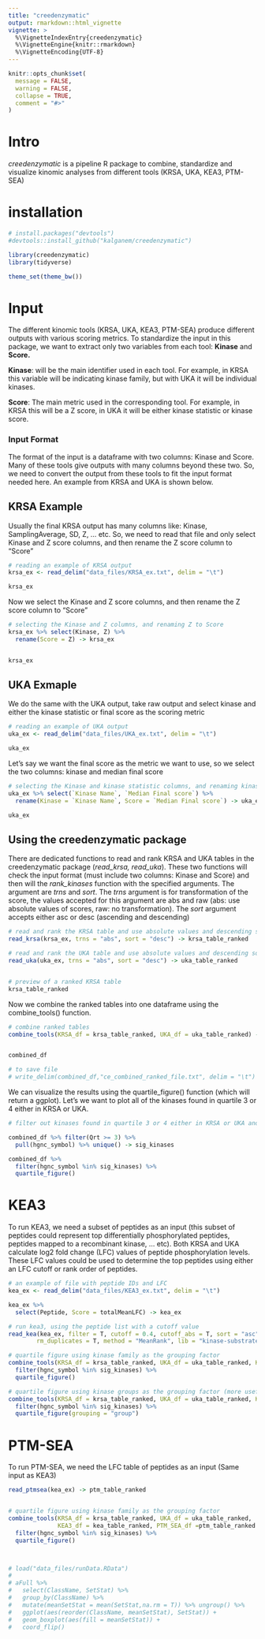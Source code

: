 ```yaml
---
title: "creedenzymatic"
output: rmarkdown::html_vignette
vignette: >
  %\VignetteIndexEntry{creedenzymatic}
  %\VignetteEngine{knitr::rmarkdown}
  %\VignetteEncoding{UTF-8}
---
```


```r
knitr::opts_chunk$set(
  message = FALSE,
  warning = FALSE,
  collapse = TRUE,
  comment = "#>"
)
```

# Intro

*creedenzymatic* is a pipeline R package to combine, standardize and visualize kinomic analyses from different tools (KRSA, UKA, KEA3, PTM-SEA)

# installation

```r
# install.packages("devtools")
#devtools::install_github("kalganem/creedenzymatic")
```

```r
library(creedenzymatic)
library(tidyverse)

theme_set(theme_bw())
```

# Input

The different kinomic tools (KRSA, UKA, KEA3, PTM-SEA) produce different outputs with various scoring metrics. To standardize the input in this package, we want to extract only two variables from each tool: **Kinase** and **Score.**

**Kinase**: will be the main identifier used in each tool. For example, in KRSA this variable will be indicating kinase family, but with UKA it will be individual kinases.

**Score**: The main metric used in the corresponding tool. For example, in KRSA this will be a Z score, in UKA it will be either kinase statistic or kinase score.

### Input Format

The format of the input is a dataframe with two columns: Kinase and Score. Many of these tools give outputs with many columns beyond these two. So, we need to convert the output from these tools to fit the input format needed here. An example from KRSA and UKA is shown below.

## KRSA Example

Usually the final KRSA output has many columns like: Kinase, SamplingAverage, SD, Z, ... etc. So, we need to read that file and only select Kinase and Z score columns, and then rename the Z score column to "Score"

```r

# reading an example of KRSA output
krsa_ex <- read_delim("data_files/KRSA_ex.txt", delim = "\t")

krsa_ex

```

Now we select the Kinase and Z score columns, and then rename the Z score column to "Score"

```r

# selecting the Kinase and Z columns, and renaming Z to Score
krsa_ex %>% select(Kinase, Z) %>% 
  rename(Score = Z) -> krsa_ex


krsa_ex

```

## UKA Exmaple

We do the same with the UKA output, take raw output and select kinase and either the kinase statistic or final score as the scoring metric

```r

# reading an example of UKA output
uka_ex <- read_delim("data_files/UKA_ex.txt", delim = "\t")

uka_ex

```

Let's say we want the final score as the metric we want to use, so we select the two columns: kinase and median final score

```r

# selecting the Kinase and kinase statistic columns, and renaming kinase statistic to Score
uka_ex %>% select(`Kinase Name`, `Median Final score`) %>% 
  rename(Kinase = `Kinase Name`, Score = `Median Final score`) -> uka_ex

uka_ex

```

## Using the creedenzymatic package

There are dedicated functions to read and rank KRSA and UKA tables in the creedenzymatic package (*read_krsa, read_uka*). These two functions will check the input format (must include two columns: Kinase and Score) and then will the *rank_kinases* function with the specified arguments. The argument are *trns* and *sort*. The *trns* argument is for transformation of the score, the values accepted for this argument are abs and raw (abs: use absolute values of scores, raw: no transformation). The *sort* argument accepts either asc or desc (ascending and descending)

```r

# read and rank the KRSA table and use absolute values and descending sorting
read_krsa(krsa_ex, trns = "abs", sort = "desc") -> krsa_table_ranked

# read and rank the UKA table and use absolute values and descending sorting
read_uka(uka_ex, trns = "abs", sort = "desc") -> uka_table_ranked


# preview of a ranked KRSA table
krsa_table_ranked


```

Now we combine the ranked tables into one dataframe using the combine_tools() function. 

```r

# combine ranked tables
combine_tools(KRSA_df = krsa_table_ranked, UKA_df = uka_table_ranked) -> combined_df


combined_df

# to save file
# write_delim(combined_df,"ce_combined_ranked_file.txt", delim = "\t")

```

We can visualize the results using the quartile_figure() function (which will return a ggplot). Let's we want to plot all of the kinases found in quartile 3 or 4 either in KRSA or UKA. 

```r

# filter out kinases found in quartile 3 or 4 either in KRSA or UKA and use the quartile_figure() for visualization

combined_df %>% filter(Qrt >= 3) %>% 
  pull(hgnc_symbol) %>% unique() -> sig_kinases

combined_df %>% 
  filter(hgnc_symbol %in% sig_kinases) %>% 
  quartile_figure()


```

# KEA3

To run KEA3, we need a subset of peptides as an input (this subset of peptides could represent top differentially phosphorylated peptides, peptides mapped to a recombinant kinase, ... etc). Both KRSA and UKA calculate log2 fold change (LFC) values of peptide phosphorylation levels. These LFC values could be used to determine the top peptides using either an LFC cutoff or rank order of peptides. 

```r

# an example of file with peptide IDs and LFC
kea_ex <- read_delim("data_files/KEA3_ex.txt", delim = "\t")

kea_ex %>% 
  select(Peptide, Score = totalMeanLFC) -> kea_ex

# run kea3, using the peptide list with a cutoff value
read_kea(kea_ex, filter = T, cutoff = 0.4, cutoff_abs = T, sort = "asc", trns = "abs",
        rm_duplicates = T, method = "MeanRank", lib = "kinase-substrate") -> kea_table_ranked

# quartile figure using kinase family as the grouping factor
combine_tools(KRSA_df = krsa_table_ranked, UKA_df = uka_table_ranked, KEA3_df = kea_table_ranked) %>% 
  filter(hgnc_symbol %in% sig_kinases) %>% 
  quartile_figure()

# quartile figure using kinase groups as the grouping factor (more useful in STK runs)
combine_tools(KRSA_df = krsa_table_ranked, UKA_df = uka_table_ranked, KEA3_df = kea_table_ranked) %>% 
  filter(hgnc_symbol %in% sig_kinases) %>% 
  quartile_figure(grouping = "group")


```

# PTM-SEA

To run PTM-SEA, we need the LFC table of peptides as an input (Same input as KEA3)

```r


read_ptmsea(kea_ex) -> ptm_table_ranked


# quartile figure using kinase family as the grouping factor
combine_tools(KRSA_df = krsa_table_ranked, UKA_df = uka_table_ranked, 
              KEA3_df = kea_table_ranked, PTM_SEA_df =ptm_table_ranked ) %>%
  filter(hgnc_symbol %in% sig_kinases) %>% 
  quartile_figure()




```



```r

# load("data_files/runData.RData")
# 
# aFull %>% 
#   select(ClassName, SetStat) %>% 
#   group_by(ClassName) %>% 
#   mutate(meanSetStat = mean(SetStat,na.rm = T)) %>% ungroup() %>% 
#   ggplot(aes(reorder(ClassName, meanSetStat), SetStat)) +
#   geom_boxplot(aes(fill = meanSetStat)) +
#   coord_flip()

```
